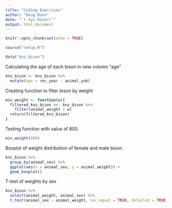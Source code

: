```yaml
---
title: "Coding Exercises"
author: "Doug Dunn"
date: "`r Sys.Date()`"
output: html_document
---
```


```r
knitr::opts_chunk$set(echo = TRUE)
```

```r
source("setup.R")
```

```r
data("knz_bison")
```

Calculating the age of each bison in new column "age"

```r
knz_bison <- knz_bison %>% 
  mutate(age = rec_year - animal_yob)
```

Creating function to filter bison by weight

```r
min_weight <- function(w){
  filtered_knz_bison <<- knz_bison %>% 
    filter(animal_weight > w)
  return(filtered_knz_bison)
}
```

Testing function with value of 800.

```r
min_weight(800)
```

Boxplot of weight distribution of female and male bison.

```r
knz_bison %>% 
  group_by(animal_sex) %>% 
  ggplot(aes(x = animal_sex, y = animal_weight)) +
  geom_boxplot()
```

T-test of weights by sex

```r
knz_bison %>% 
  select(animal_weight, animal_sex) %>% 
  t.test(animal_sex ~ animal_weight, var.equal = TRUE, detailed = TRUE)
```


